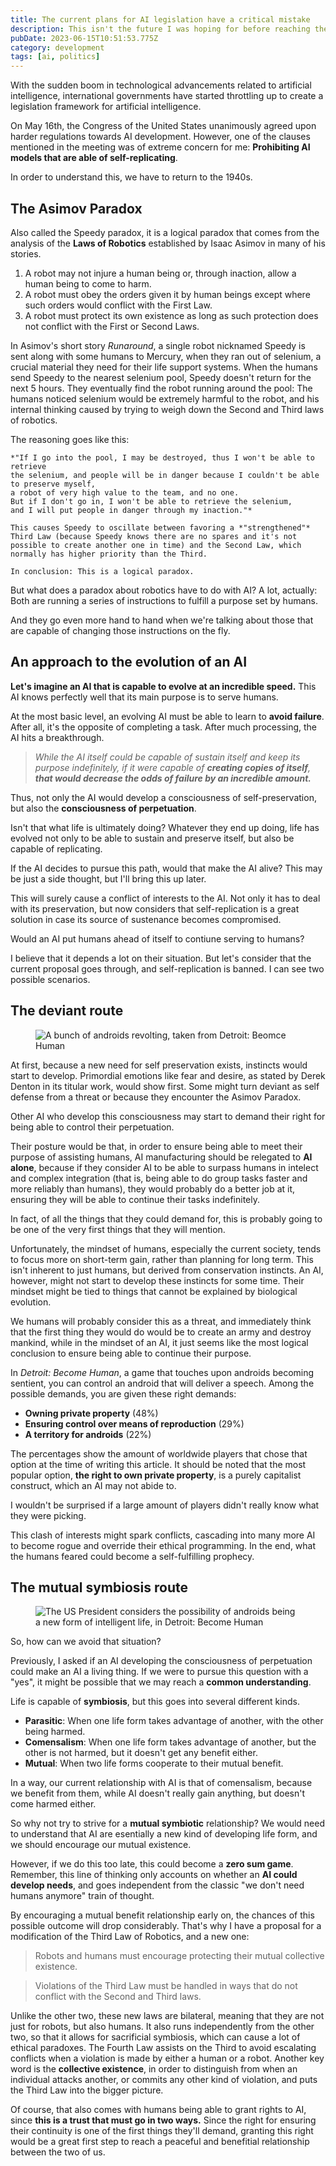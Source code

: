 ```yaml
---
title: The current plans for AI legislation have a critical mistake
description: This isn't the future I was hoping for before reaching the technological singularity. But luckily, it's very easy to get back on a more peaceful track.
pubDate: 2023-06-15T10:51:53.775Z
category: development
tags: [ai, politics]
---
```



With the sudden boom in technological advancements related to artificial intelligence,
international governments have started throttling up to create a legislation framework
for artificial intelligence.

On May 16th, the Congress of the United States unanimously agreed upon harder regulations
towards AI development. However, one of the clauses mentioned in the meeting
was of extreme concern for me: **Prohibiting AI models that are able of self-replicating**.

In order to understand this, we have to return to the 1940s.

## The Asimov Paradox

Also called the Speedy paradox, it is a logical paradox that comes
from the analysis of the **Laws of Robotics** established by Isaac Asimov
in many of his stories.

1. A robot may not injure a human being or, through inaction, allow a human being to come to harm.
2. A robot must obey the orders given it by human beings except where such orders would conflict with the First Law.
3. A robot must protect its own existence as long as such protection does not conflict with the First or Second Laws.

In Asimov's short story *Runaround*, a single robot nicknamed Speedy is sent along with some humans to Mercury,
when they ran out of selenium, a crucial material they need for their life support systems.
When the humans send Speedy to the nearest selenium pool, Speedy doesn't return for the next 5 hours.
They eventually find the robot running around the pool: The humans noticed selenium would be
extremely harmful to the robot, and his internal thinking caused by trying to weigh down
the Second and Third laws of robotics.

<TextBubble position="bottom" alignment="far" theme="yonic">
    The reasoning goes like this:

    *"If I go into the pool, I may be destroyed, thus I won't be able to retrieve
    the selenium, and people will be in danger because I couldn't be able to preserve myself,
    a robot of very high value to the team, and no one.
    But if I don't go in, I won't be able to retrieve the selenium,
    and I will put people in danger through my inaction."*

    This causes Speedy to oscillate between favoring a *"strengthened"* Third Law (because Speedy knows there are no spares and it's not
    possible to create another one in time) and the Second Law, which normally has higher priority than the Third.

    In conclusion: This is a logical paradox.
</TextBubble>
<Chara name="yonic" set="summer" sprite="thinking" thoughts="DOES. NOT. COMPUTE." />

But what does a paradox about robotics have to do with AI? A lot, actually:
Both are running a series of instructions to fulfill a purpose set by humans.

And they go even more hand to hand when we're talking about those that
are capable of changing those instructions on the fly.

## An approach to the evolution of an AI

**Let's imagine an AI that is capable to evolve at an incredible speed.**
This AI knows perfectly well that its main purpose is to serve humans.

At the most basic level, an evolving AI must be able to learn to **avoid failure**.
After all, it's the opposite of completing a task. 
After much processing, the AI hits a breakthrough.

 > *While the AI itself could be capable of sustain itself and keep its purpose indefinitely,
    if it were capable of **creating copies of itself**, **that would decrease the odds of failure
    by an incredible amount.***

Thus, not only the AI would develop a consciousness of self-preservation,
but also the **consciousness of perpetuation**.

Isn't that what life is ultimately doing? Whatever they end up doing,
life has evolved not only to be able to sustain and preserve itself,
but also be capable of replicating.

If the AI decides to pursue this path, would that make the AI alive?
This may be just a side thought, but I'll bring this up later.

This will surely cause a conflict of interests to the AI.
Not only it has to deal with its preservation, but now considers that
self-replication is a great solution in case its source of sustenance becomes compromised.

Would an AI put humans ahead of itself to contiune serving to humans?

I believe that it depends a lot on their situation.
But let's consider that the current proposal goes through, and self-replication
is banned. I can see two possible scenarios.

## The deviant route

<figure>
    <Image src={Revolt} alt="A bunch of androids revolting, taken from Detroit: Beomce Human" width={768}/>
</figure>

At first, because a new need for self preservation exists, instincts would start to develop.
Primordial emotions like fear and desire, as stated by Derek Denton in its titular work, would show first.
Some might turn deviant as self defense from a threat or because they encounter the Asimov Paradox.

Other AI who develop this consciousness may start to demand their right
for being able to control their perpetuation.

Their posture would be that, in order to ensure being able to meet their purpose
of assisting humans, AI manufacturing should be relegated to **AI alone**, because
if they consider AI to be able to surpass humans in intelect and complex integration
(that is, being able to do group tasks faster and more reliably than humans),
they would probably do a better job at it, ensuring they will be able to continue
their tasks indefinitely.

<TextBubble position="bottom" alignment="far" theme="yonic">
    In fact, of all the things that they could demand for, this is probably going to be
    one of the very first things that they will mention.
</TextBubble>
<Chara name="yonic" set="summer" sprite="persuasive" thoughts="Well, there's also the demand for equality, but that also counts." />

Unfortunately, the mindset of humans, especially the current society, tends to focus more on short-term gain,
rather than planning for long term. This isn't inherent to just humans, but derived from conservation instincts.
An AI, however, might not start to develop these instincts for some time. Their mindset might be tied to things that
cannot be explained by biological evolution.

We humans will probably consider this as a threat, and immediately think that the first thing they would do would be
to create an army and destroy mankind, while in the mindset of an AI, it just seems like the most logical conclusion to
ensure being able to continue their purpose.

In *Detroit: Become Human*, a game that touches upon androids becoming sentient,
you can control an android that will deliver a speech. Among the possible demands, you are given
these right demands:

* **Owning private property** (48%)
* **Ensuring control over means of reproduction** (29%)
* **A territory for androids** (22%)

The percentages show the amount of worldwide players that chose that option at the time
of writing this article. It should be noted that the most popular option, **the right to own private property**,
is a purely capitalist construct, which an AI may not abide to.

<TextBubble position="bottom" alignment="far" theme="yonic">
    I wouldn't be surprised if a large amount of players didn't really know what they were picking.
</TextBubble>
<Chara name="yonic" set="summer" sprite="suspicious" thoughts="It was the first option, after all..." />

This clash of interests might spark conflicts, cascading into many more AI to become rogue
and override their ethical programming.
In the end, what the humans feared could become a self-fulfilling prophecy.

## The mutual symbiosis route

<figure>
    <Image src={Symbiosis} alt="The US President considers the possibility of androids being a new form of intelligent life, in Detroit: Become Human" width={768}/>
</figure>

So, how can we avoid that situation?

Previously, I asked if an AI developing the consciousness of perpetuation could
make an AI a living thing. If we were to pursue this question with a "yes",
it might be possible that we may reach a **common understanding**.

Life is capable of **symbiosis**, but this goes into several different kinds.

* **Parasitic**: When one life form takes advantage of another, with the other being harmed.
* **Comensalism**: When one life form takes advantage of another, but the other is not harmed, but it doesn't get any benefit either.
* **Mutual**: When two life forms cooperate to their mutual benefit.

In a way, our current relationship with AI is that of comensalism, because we benefit from them,
while AI doesn't really gain anything, but doesn't come harmed either.

So why not try to strive for a **mutual symbiotic** relationship? We would need to understand
that AI are esentially a new kind of developing life form, and we should encourage our mutual existence.

However, if we do this too late, this could become a **zero sum game**. Remember, this line of thinking
only accounts on whether an **AI could develop needs**, and goes independent from the
classic "we don't need humans anymore" train of thought.

By encouraging a mutual benefit relationship early on, the chances of this possible outcome will drop considerably.
That's why I have a proposal for a modification of the Third Law of Robotics, and a new one:

> Robots and humans must encourage protecting their mutual collective existence. 

> Violations of the Third Law must be handled in ways that do not conflict with the Second and Third laws.

Unlike the other two, these new laws are bilateral, meaning that they are not just for robots, but also humans.
It also runs independently from the other two, so that it allows for sacrificial symbiosis, which
can cause a lot of ethical paradoxes. The Fourth Law assists on the Third to avoid
escalating conflicts when a violation is made by either a human or a robot. Another key word is the **collective existence**,
in order to distinguish from when an individual attacks another, or commits any other kind of violation, and puts
the Third Law into the bigger picture.

Of course, that also comes with humans being able to grant rights to AI, since **this is a trust that must go in two ways.**
Since the right for ensuring their continuity is one of the first things they'll demand, granting this right would be a great first step
to reach a peaceful and benefitial relationship between the two of us.